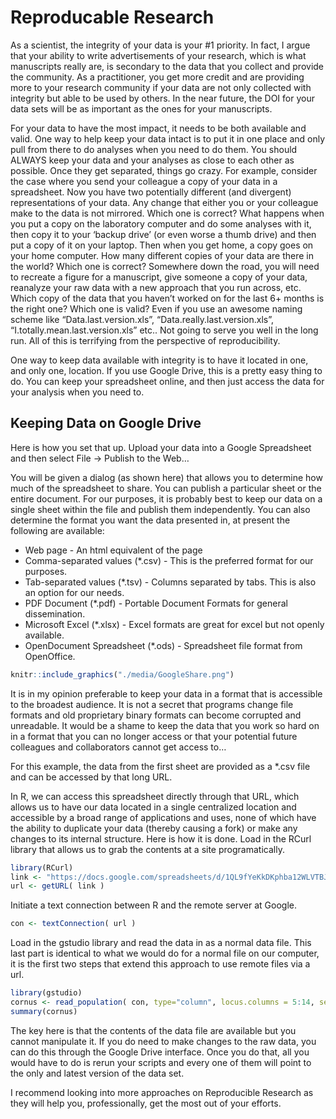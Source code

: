 # Reproducable Research

As a scientist, the integrity of your data is your #1 priority. In fact, I argue that your ability to write advertisements of your research, which is what manuscripts really are, is secondary to the data that you collect and provide the community. As a practitioner, you get more credit and are providing more to your research community if your data are not only collected with integrity but able to be used by others. In the near future, the DOI for your data sets will be as important as the ones for your manuscripts.

For your data to have the most impact, it needs to be both available and valid. One way to help keep your data intact is to put it in one place and only pull from there to do analyses when you need to do them. You should ALWAYS keep your data and your analyses as close to each other as possible. Once they get separated, things go crazy. For example, consider the case where you send your colleague a copy of your data in a spreadsheet. Now you have two potentially different (and divergent) representations of your data. Any change that either you or your colleague make to the data is not mirrored. Which one is correct? What happens when you put a copy on the laboratory computer and do some analyses with it, then copy it to your ‘backup drive' (or even worse a thumb drive) and then put a copy of it on your laptop. Then when you get home, a copy goes on your home computer. How many different copies of your data are there in the world? Which one is correct? Somewhere down the road, you will need to recreate a figure for a manuscript, give someone a copy of your data, reanalyze your raw data with a new approach that you run across, etc. Which copy of the data that you haven't worked on for the last 6+ months is the right one? Which one is valid? Even if you use an awesome naming scheme like “Data.last.version.xls", “Data.really.last.version.xls", “I.totally.mean.last.version.xls" etc.. Not going to serve you well in the long run. All of this is terrifying from the perspective of reproducibility.

One way to keep data available with integrity is to have it located in one, and only one, location. If you use Google Drive, this is a pretty easy thing to do. You can keep your spreadsheet online, and then just access the data for your analysis when you need to.

## Keeping Data on Google Drive

Here is how you set that up. Upload your data into a Google Spreadsheet and then select File $\to$ Publish to the Web...  

You will be given a dialog (as shown here) that allows you to determine how much of the spreadsheet to share.  You can publish a particular sheet or the entire document.  For our purposes, it is probably best to keep our data on a single sheet within the file and publish them independently.  You can also determine the format you want the data presented in, at present the following are available:

* Web page - An html equivalent of the page  
* Comma-separated values (*.csv) - This is the preferred format for our purposes.  
* Tab-separated values (*.tsv) - Columns separated by tabs.  This is also an option for our needs.  
* PDF Document (*.pdf) - Portable Document Formats for general dissemination.  
* Microsoft Excel (*.xlsx) - Excel formats are great for excel but not openly available.
* OpenDocument Spreadsheet (*.ods) - Spreadsheet file format from OpenOffice.

```r
knitr::include_graphics("./media/GoogleShare.png")
```

It is in my opinion preferable to keep your data in a format that is accessible to the broadest audience.  It is not a secret that programs change file formats and old proprietary binary formats can become corrupted and unreadable.  It would be a shame to keep the data that you work so hard on in a format that you can no longer access or that your potential future colleagues and collaborators cannot get access to...

For this example, the data from the first sheet are provided as a *.csv file and can be accessed by that long URL.

In R, we can access this spreadsheet directly through that URL, which allows us to have our data located in a single centralized location and accessible by a broad range of applications and uses, none of which have the ability to duplicate your data (thereby causing a fork) or make any changes to its internal structure.  Here is how it is done.
Load in the RCurl library that allows us to grab the contents at a site programatically.

```r
library(RCurl)
link <- "https://docs.google.com/spreadsheets/d/1QL9fYeKkDKphba12WLVTBJrv_d1WHTc9SrZoBeIFgj8/pub?gid=0&single=true&output=csv"
url <- getURL( link )
```

Initiate a text connection between R and the remote server at Google.

```r
con <- textConnection( url )
```

Load in the gstudio library and read the data in as a normal data file.  This last part is identical to what we would do for a normal file on our computer, it is the first two steps that extend this approach to use remote files via a url.

```r
library(gstudio)
cornus <- read_population( con, type="column", locus.columns = 5:14, sep=",")
summary(cornus)
```

The key here is that the contents of the data file are available but you cannot manipulate it. If you do need to make changes to the raw data, you can do this through the Google Drive interface.  Once you do that, all you would have to do is rerun your scripts and every one of them will point to the only and latest version of the data set.

I recommend looking into more approaches on Reproducible Research as they will help you, professionally, get the most out of your efforts.












